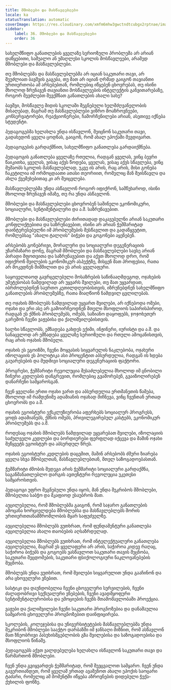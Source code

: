 ```yaml
---
title: მშობლები და მასწავლებლები
locale: ka
statusTranslation: automatic
coverImage: https://res.cloudinary.com/xmfm6mhw3gwctndtcubgx2rptnae/image/upload/v1740337243/small_cover_educacion_fundamental_a051170f1c.webp
sidebar:
    label: 36. მშობლები და მასწავლებლები
    order: 36
---
```

სახელმწიფო განათლების ყველაზე სერიოზული პრობლემა არ არიან დაწყებითი, საშუალო ან უმაღლესი სკოლის მოსწავლეები, არამედ მშობლები და მასწავლებლები.

თუ მშობლებმა და მასწავლებლებმა არ იციან საკუთარი თავი, არ შეუძლიათ ბავშვის გაგება, თუ მათ არ იციან ღრმად გაიგონ თავიანთი ურთიერთობა ამ არსებებთან, რომლებიც იწყებენ ცხოვრებას, თუ ისინი მხოლოდ ზრუნავენ თავიანთი მოსწავლეების ინტელექტის განვითარებაზე, როგორ შევძლებთ შევქმნათ განათლების ახალი სახე?

ბავშვი, მოსწავლე მიდის სკოლაში შეგნებული ხელმძღვანელობის მისაღებად, მაგრამ თუ მასწავლებლები ვიწრო მოაზროვნეები, კონსერვატორები, რეაქციონერები, ჩამორჩენილები არიან, ასეთივე იქნება სტუდენტი.

პედაგოგებმა ხელახლა უნდა ისწავლონ, შეიცნონ საკუთარი თავი, გადახედონ ყველა ცოდნას, გაიგონ, რომ ახალ ეპოქაში შევდივართ.

პედაგოგების გარდაქმნით, სახელმწიფო განათლება გარდაიქმნება.

პედაგოგის განათლება ყველაზე რთულია, რადგან ყველას, ვინც ბევრი წაიკითხა, ყველას, ვისაც აქვს წოდება, ყველას, ვისაც აქვს სწავლება, ვინც მუშაობს სკოლის მასწავლებლად, უკვე ის არის, რაც არის, მისი გონება ჩაკეტილია იმ ორმოცდაათი ათასი თეორიით, რომელიც მან შეისწავლა და ახლა ქვემეხებითაც კი არ შეიცვლება.

მასწავლებლებმა უნდა ასწავლონ როგორ იფიქრონ, სამწუხაროდ, ისინი მხოლოდ ზრუნავენ იმაზე, თუ რა უნდა ასწავლონ.

მშობლები და მასწავლებლები ცხოვრობენ საშინელი ეკონომიკური, სოციალური, სენტიმენტალური და ა.შ. საზრუნავებით.

მშობლები და მასწავლებლები ძირითადად დაკავებულნი არიან საკუთარი კონფლიქტებითა და საზრუნავებით, ისინი არ არიან ჭეშმარიტად დაინტერესებულნი იმ პრობლემების შესწავლით და გადაწყვეტით, რომლებსაც "ახალი ტალღის" ბიჭები და გოგონები აყენებენ.

არსებობს გონებრივი, მორალური და სოციალური დეგენერაციის უზარმაზარი დონე, მაგრამ მშობლები და მასწავლებლები სავსე არიან პირადი შფოთვითა და საზრუნავებით და აქვთ მხოლოდ დრო, რომ იფიქრონ შვილების ეკონომიკურ ასპექტზე, მისცენ მათ პროფესია, რათა არ მოკვდნენ შიმშილით და ეს არის ყველაფერი.

საყოველთაოდ გავრცელებული მოსაზრების საწინააღმდეგოდ, ოჯახების უმეტესობას ნამდვილად არ უყვარს შვილები, თუ მათ უყვარდათ, იბრძოლებდნენ საერთო კეთილდღეობისთვის, იზრუნებდნენ სახელმწიფო განათლების პრობლემებზე, რათა მიაღწიონ ნამდვილ ცვლილებას.

თუ ოჯახის მშობლებს ნამდვილად უყვართ შვილები, არ იქნებოდა ომები, ოჯახი და ერი ასე არ გამოირჩეოდნენ მთელი მსოფლიოს საპირისპიროდ, რადგან ეს ქმნის პრობლემებს, ომებს, საზიანო დაყოფებს, ჯოჯოხეთურ გარემოს ჩვენი ვაჟებისა და ქალიშვილებისთვის.

ხალხი სწავლობს, ემზადება გახდეს ექიმი, ინჟინერი, იურისტი და ა.შ. და სანაცვლოდ არ ემზადება ყველაზე სერიოზული და რთული ამოცანისთვის, რაც არის ოჯახის მშობელი.

ოჯახის ეს ეგოიზმი, ჩვენი მოყვასის სიყვარულის ნაკლებობა, ოჯახური იზოლაციის ეს პოლიტიკა ასი პროცენტით აბსურდულია, რადგან ის ხდება გაუარესების და მუდმივი სოციალური დეგენერაციის ფაქტორი.

პროგრესი, ჭეშმარიტი რევოლუცია შესაძლებელია მხოლოდ იმ ცნობილი ჩინური კედლების დანგრევით, რომლებიც გვაშორებენ, გვაიზოლირებენ დანარჩენი სამყაროსგან.

ჩვენ ყველანი ერთი ოჯახი ვართ და აბსურდულია ერთმანეთის წამება, მხოლოდ იმ რამდენიმე ადამიანის ოჯახად მიჩნევა, ვინც ჩვენთან ერთად ცხოვრობს და ა.შ.

ოჯახის ეგოისტური ექსკლუზიურობა აფერხებს სოციალურ პროგრესს, ყოფს ადამიანებს, ქმნის ომებს, პრივილეგირებულ კასტებს, ეკონომიკურ პრობლემებს და ა.შ.

როდესაც ოჯახის მშობლებს ნამდვილად ეყვარებათ შვილები, იზოლაციის საძულველი კედლები და ბორდიურები ფერფლად იქცევა და მაშინ ოჯახი შეწყვეტს ეგოისტურ და აბსურდულ წრეს.

ოჯახის ეგოისტური კედლების დაცემით, მაშინ არსებობს ძმური ზიარება ყველა სხვა მშობელთან, მასწავლებლებთან, მთელ საზოგადოებასთან.

ჭეშმარიტი ძმობის შედეგი არის ჭეშმარიტი სოციალური გარდაქმნა, საგანმანათლებლო დარგის ავთენტური რევოლუცია უკეთესი სამყაროსთვის.

პედაგოგი უფრო შეგნებული უნდა იყოს, მან უნდა შეკრიბოს მშობლები, მშობელთა საბჭო და მკაფიოდ ესაუბროს მათ.

აუცილებელია, რომ მშობლებმა გაიგონ, რომ საჯარო განათლების ამოცანა ხორციელდება მშობლებსა და მასწავლებლებს შორის ურთიერთთანამშრომლობის მყარ საფუძველზე.

აუცილებელია მშობლებს ვუთხრათ, რომ ფუნდამენტური განათლება აუცილებელია ახალი თაობების აღსაზრდელად.

აუცილებელია მშობლებს ვუთხრათ, რომ ინტელექტუალური განათლება აუცილებელია, მაგრამ ეს ყველაფერი არ არის, საჭიროა კიდევ რაღაც, საჭიროა ბიჭებს და გოგოებს ვასწავლოთ საკუთარი თავის შეცნობა, საკუთარი შეცდომების, საკუთარი ფსიქოლოგიური ნაკლოვანებების შეცნობა.

მშობლებს უნდა ვუთხრათ, რომ შვილები სიყვარულით უნდა გააჩინონ და არა ცხოველური ვნებით.

სასტიკი და დაუნდობელია ჩვენი ცხოველური სურვილების, ჩვენი ძალადობრივი სექსუალური ვნებების, ჩვენი ავადმყოფური სენტიმენტალურობისა და ემოციების ჩვენს შთამომავლობაში პროექცია.

ვაჟები და ქალიშვილები ჩვენი საკუთარი პროგნოზებია და დანაშაულია სამყაროს ცხოველური პროგნოზებით დაინფიცირება.

სკოლების, კოლეჯებისა და უნივერსიტეტების მასწავლებლებმა უნდა შეკრიბონ მშობლები სააქტო დარბაზში იმ ჯანსაღი მიზნით, რომ ასწავლონ მათ ზნეობრივი პასუხისმგებლობის გზა შვილებისა და საზოგადოებისა და მსოფლიოს წინაშე.

პედაგოგებს აქვთ ვალდებულება ხელახლა ისწავლონ საკუთარი თავი და წარმართონ მშობლები.

ჩვენ უნდა გვიყვარდეს ჭეშმარიტად, რომ შევცვალოთ სამყარო. ჩვენ უნდა გავერთიანდეთ, რომ ყველამ ერთად ავაშენოთ ახალი ეპოქის საოცარი ტაძარი, რომელიც ამ მომენტში იწყება აზროვნების დიდებული ჭექა-ქუხილის ფონზე.

